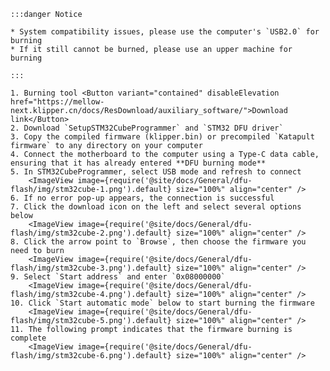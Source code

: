 



    :::danger Notice

    * System compatibility issues, please use the computer's `USB2.0` for burning
    * If it still cannot be burned, please use an upper machine for burning
    
    :::

    1. Burning tool <Button variant="contained" disableElevation href="https://mellow-next.klipper.cn/docs/ResDownload/auxiliary_software/">Download link</Button>
    2. Download `SetupSTM32CubeProgrammer` and `STM32 DFU driver`
    3. Copy the compiled firmware (klipper.bin) or precompiled `Katapult firmware` to any directory on your computer
    4. Connect the motherboard to the computer using a Type-C data cable, ensuring that it has already entered **DFU burning mode**
    5. In STM32CubeProgrammer, select USB mode and refresh to connect
        <ImageView image={require('@site/docs/General/dfu-flash/img/stm32cube-1.png').default} size="100%" align="center" />
    6. If no error pop-up appears, the connection is successful
    7. Click the download icon on the left and select several options below
        <ImageView image={require('@site/docs/General/dfu-flash/img/stm32cube-2.png').default} size="100%" align="center" />
    8. Click the arrow point to `Browse`, then choose the firmware you need to burn
        <ImageView image={require('@site/docs/General/dfu-flash/img/stm32cube-3.png').default} size="100%" align="center" />
    9. Select `Start address` and enter `0x08000000`
        <ImageView image={require('@site/docs/General/dfu-flash/img/stm32cube-4.png').default} size="100%" align="center" />
    10. Click `Start automatic mode` below to start burning the firmware
        <ImageView image={require('@site/docs/General/dfu-flash/img/stm32cube-5.png').default} size="100%" align="center" />
    11. The following prompt indicates that the firmware burning is complete
        <ImageView image={require('@site/docs/General/dfu-flash/img/stm32cube-6.png').default} size="100%" align="center" />